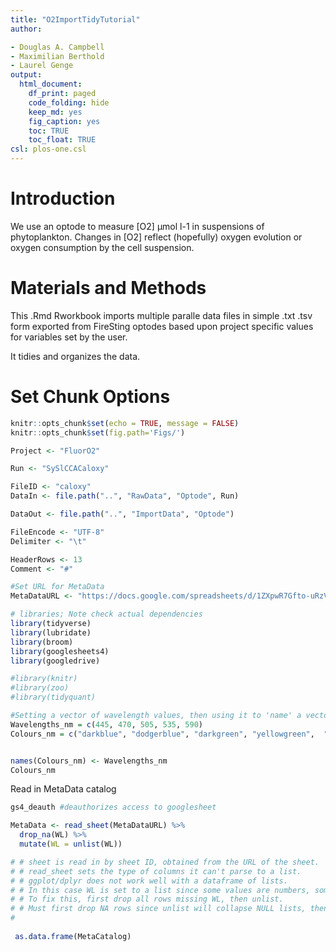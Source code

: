 ```yaml
---
title: "O2ImportTidyTutorial"
author:

- Douglas A. Campbell
- Maximilian Berthold
- Laurel Genge
output:
  html_document:
    df_print: paged
    code_folding: hide
    keep_md: yes
    fig_caption: yes
    toc: TRUE
    toc_float: TRUE
csl: plos-one.csl
---
```


# Introduction
We use an optode to measure [O2] µmol l-1 in suspensions of phytoplankton.
Changes in [O2] reflect (hopefully) oxygen evolution or oxygen consumption by the cell suspension.

# Materials and Methods

This .Rmd Rworkbook imports multiple paralle data files in simple .txt .tsv form exported from FireSting optodes based upon project specific values for variables set by the user.

It tidies and organizes the data.

 
# Set Chunk Options
```r
knitr::opts_chunk$set(echo = TRUE, message = FALSE)
knitr::opts_chunk$set(fig.path='Figs/')
```

```r

Project <- "FluorO2"

Run <- "SySlCCACaloxy"

FileID <- "caloxy"
DataIn <- file.path("..", "RawData", "Optode", Run)

DataOut <- file.path("..", "ImportData", "Optode")

FileEncode <- "UTF-8"
Delimiter <- "\t"

HeaderRows <- 13
Comment <- "#"

#Set URL for MetaData
MetaDataURL <- "https://docs.google.com/spreadsheets/d/1ZXpwR7Gfto-uRzVdXzMpQF4frbrvMLH_IyLqonFZRSw/edit#gid=0"


```

```r
# libraries; Note check actual dependencies
library(tidyverse)
library(lubridate)
library(broom)
library(googlesheets4)
library(googledrive)

#library(knitr)
#library(zoo)
#library(tidyquant)
```


```r
#Setting a vector of wavelength values, then using it to 'name' a vector of R colour values will allow us to assign colours to wavelengths later
Wavelengths_nm = c(445, 470, 505, 535, 590)
Colours_nm = c("darkblue", "dodgerblue", "darkgreen", "yellowgreen",  "darkorange")


names(Colours_nm) <- Wavelengths_nm
Colours_nm


```

Read in MetaData catalog
```r

gs4_deauth #deauthorizes access to googlesheet

MetaData <- read_sheet(MetaDataURL) %>%
  drop_na(WL) %>%
  mutate(WL = unlist(WL))

# # sheet is read in by sheet ID, obtained from the URL of the sheet.
# # read_sheet sets the type of columns it can't parse to a list.
# # ggplot/dplyr does not work well with a dataframe of lists.
# # In this case WL is set to a list since some values are numbers, some are strings, some are blank.
# # To fix this, first drop all rows missing WL, then unlist.
# # Must first drop NA rows since unlist will collapse NULL lists, then the unlisted WL is a shorter length than original WL column, which mutate doesn't like.
# 
 
 as.data.frame(MetaCatalog)
```

